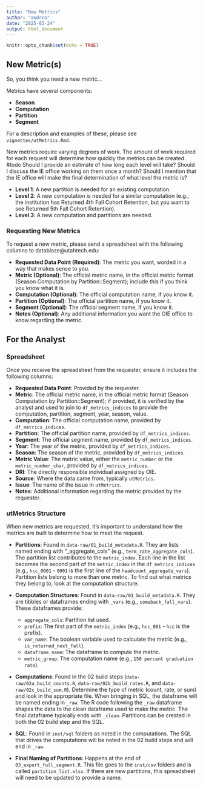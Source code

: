 ```yaml
---
title: "New Metrics"
author: "andrea"
date: "2025-03-24"
output: html_document
---
```


```r
knitr::opts_chunk$set(echo = TRUE)
```

## New Metric(s)

So, you think you need a new metric...

Metrics have several components:

- **Season**
- **Computation**
- **Partition**
- **Segment**

For a description and examples of these, please see `vignettes/utMetrics.Rmd`.

New metrics require varying degrees of work. The amount of work required for each request will determine how quickly the metrics can be created.
#todo Should I provide an estimate of how long each level will take? Should I discuss the IE office working on them once a month? Should I mention that the IE office will make the final determination of what level the metric is?

- **Level 1**: A new partition is needed for an existing computation.
- **Level 2**: A new computation is needed for a similar computation (e.g., the institution has Returned 4th Fall Cohort Retention, but you want to see Returned 5th Fall Cohort Retention).
- **Level 3**: A new computation and partitions are needed.

### Requesting New Metrics

To request a new metric, please send a spreadsheet with the following columns to datablaze@utahtech.edu:

- **Requested Data Point (Required)**: The metric you want, worded in a way that makes sense to you.
- **Metric (Optional)**: The official metric name, in the official metric format (Season Computation by Partition::Segment); include this if you think you know what it is.
- **Computation (Optional)**: The official computation name, if you know it.
- **Partition (Optional)**: The official partition name, if you know it.
- **Segment (Optional)**: The official segment name, if you know it.
- **Notes (Optional)**: Any additional information you want the OIE office to know regarding the metric.

## For the Analyst

### Spreadsheet

Once you receive the spreadsheet from the requester, ensure it includes the following columns:

- **Requested Data Point**: Provided by the requester.
- **Metric**: The official metric name, in the official metric format (Season Computation by Partition::Segment); if provided, it is verified by the analyst and used to join to `df_metrics_indices` to provide the computation, partition, segment, year, season, value.
- **Computation**: The official computation name, provided by `df_metrics_indices`.
- **Partition**: The official partition name, provided by `df_metrics_indices`.
- **Segment**: The official segment name, provided by `df_metrics_indices`.
- **Year**: The year of the metric, provided by `df_metrics_indices`.
- **Season**: The season of the metric, provided by `df_metrics_indices`.
- **Metric Value**: The metric value, either the `metric_number` or the `metric_number_char`, provided by `df_metrics_indices`.
- **DRI**: The directly responsible individual assigned by OIE.
- **Source**: Where the data came from, typically `utMetrics`.
- **Issue**: The name of the issue in `utMetrics`.
- **Notes**: Additional information regarding the metric provided by the requester.

### utMetrics Structure

When new metrics are requested, it's important to understand how the metrics are built to determine how to meet the request.

- **Partitions**: Found in `data-raw/01_build_metadata.R`. They are lists named ending with "_aggregate_cols" (e.g., `term_rate_aggregate_cols`). The partition list contributes to the `metric_index`. Each line in the list becomes the second part of the `metric_index` in the `df_metrics_indices` (e.g., `hcc_0001` - `0001` is the first line of the `headcount_aggregate_vars`). Partition lists belong to more than one metric. To find out what metrics they belong to, look at the computation structure.

- **Computation Structures**: Found in `data-raw/01_build_metadata.R`. They are tibbles or dataframes ending with `_vars` (e.g., `comeback_fall_vars`). These dataframes provide:
  - `aggregate_cols`: Partition list used.
  - `prefix`: The first part of the `metric_index` (e.g., `hcc_001` - `hcc` is the prefix).
  - `var_name`: The boolean variable used to calculate the metric (e.g., `is_returned_next_fall`).
  - `dataframe_name`: The dataframe to compute the metric.
  - `metric_group`: The computation name (e.g., `150 percent graduation rate`).
  
- **Computations**: Found in the 02 build steps (`data-raw/02a_build_counts.R`, `data-raw/02b_build_rates.R`, and `data-raw/02c_build_sum.R`). Determine the type of metric (count, rate, or sum) and look in the appropriate file. When bringing in SQL, the dataframe will be named ending in `_raw`. The R code following the `_raw` dataframe shapes the data to the clean dataframe used to make the metric. The final dataframe typically ends with `_clean`. Partitions can be created in both the 02 build step and the SQL.

- **SQL**: Found in `inst/sql` folders as noted in the computations. The SQL that drives the computations will be noted in the 02 build steps and will end in `_raw`.

- **Final Naming of Partitions**: Happens at the end of `03_export_full_segment.R`. This file goes to the `inst/csv` folders and is called `partition_list.xlsx`. If there are new partitions, this spreadsheet will need to be updated to provide a name.

